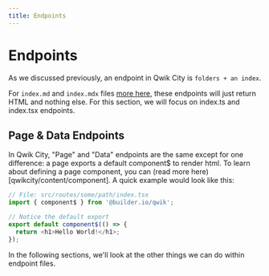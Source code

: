 ```yaml
---
title: Endpoints
---
```


# Endpoints

As we discussed previously, an endpoint in Qwik City is `folders + an index`.

For `index.md` and `index.mdx` files [more here](../../../qwikcity/content/mdx/index.mdx), these endpoints will just return HTML and nothing else. For this section, we will focus on index.ts and index.tsx endpoints.

## Page & Data Endpoints

In Qwik City, "Page" and "Data" endpoints are the same except for one difference: a page exports a default component$ to render html. To learn about defining a page component, you can (read more here)[qwikcity/content/component]. A quick example would look like this:

```typescript
// File: src/routes/some/path/index.tsx
import { component$ } from '@builder.io/qwik';

// Notice the default export
export default component$(() => {
  return <h1>Hello World!</h1>;
});
```

In the following sections, we'll look at the other things we can do within endpoint files.
